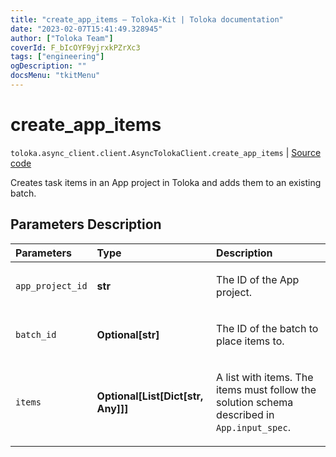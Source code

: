 ```yaml
---
title: "create_app_items — Toloka-Kit | Toloka documentation"
date: "2023-02-07T15:41:49.328945"
author: ["Toloka Team"]
coverId: F_bIcOYF9yjrxkPZrXc3
tags: ["engineering"]
ogDescription: ""
docsMenu: "tkitMenu"
---
```


# create_app_items
`toloka.async_client.client.AsyncTolokaClient.create_app_items` | [Source code](https://github.com/Toloka/toloka-kit/blob/v1.1.3/src/client/__init__.py#L0)

Creates task items in an App project in Toloka and adds them to an existing batch.

## Parameters Description

| Parameters | Type | Description |
| :----------| :----| :-----------|
`app_project_id`|**str**|<p>The ID of the App project.</p>
`batch_id`|**Optional\[str\]**|<p>The ID of the batch to place items to.</p>
`items`|**Optional\[List\[Dict\[str, Any\]\]\]**|<p>A list with items. The items must follow the solution schema described in `App.input_spec`.</p>